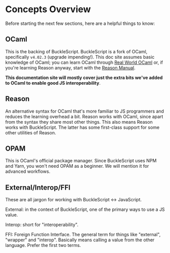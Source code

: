 
# Concepts Overview

Before starting the next few sections, here are a helpful things to know:

## OCaml

This is the backing of BuckleScript. BuckleScript is a fork of OCaml, specifically `v4.02.3` (upgrade impending!). This doc site assumes basic knowledge of OCaml; you can learn OCaml through [Real World OCaml](https://realworldocaml.org/) or, if you're learning Reason anyway, start with the [Reason Manual](/docs/manual/latest).

**This documentation site will mostly cover just the extra bits we've added to OCaml to enable good JS interoperability**.

## Reason

An alternative syntax for OCaml that's more familiar to JS programmers and reduces the learning overhead a bit. Reason works with OCaml, since apart from the syntax they share most other things. This also means Reason works with BuckleScript. The latter has some first-class support for some other utilities of Reason.

## OPAM

This is OCaml's official package manager. Since BuckleScript uses NPM and Yarn, you won't need OPAM as a beginner. We will mention it for advanced workflows.

## External/Interop/FFI

These are all jargon for working with BuckleScript <-> JavaScript.

External: in the context of BuckleScript, one of the primary ways to use a JS value.

Interop: short for "interoperability".

FFI: Foreign Function Interface. The general term for things like "external", "wrapper" and "interop". Basically means calling a value from the other language. Prefer the first two terms.

